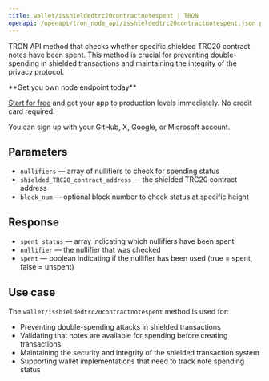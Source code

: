 ---
title: wallet/isshieldedtrc20contractnotespent | TRON
openapi: /openapi/tron_node_api/isshieldedtrc20contractnotespent.json post /95e61622bf6a8af293978377718e3b77/wallet/isshieldedtrc20contractnotespent
---

TRON API method that checks whether specific shielded TRC20 contract notes have been spent. This method is crucial for preventing double-spending in shielded transactions and maintaining the integrity of the privacy protocol.

<Check>
**Get you own node endpoint today**

[Start for free](https://console.chainstack.com/) and get your app to production levels immediately. No credit card required.

You can sign up with your GitHub, X, Google, or Microsoft account.
</Check>


## Parameters

* `nullifiers` — array of nullifiers to check for spending status
* `shielded_TRC20_contract_address` — the shielded TRC20 contract address
* `block_num` — optional block number to check status at specific height

## Response

* `spent_status` — array indicating which nullifiers have been spent
* `nullifier` — the nullifier that was checked
* `spent` — boolean indicating if the nullifier has been used (true = spent, false = unspent)

## Use case

The `wallet/isshieldedtrc20contractnotespent` method is used for:

* Preventing double-spending attacks in shielded transactions
* Validating that notes are available for spending before creating transactions
* Maintaining the security and integrity of the shielded transaction system
* Supporting wallet implementations that need to track note spending status